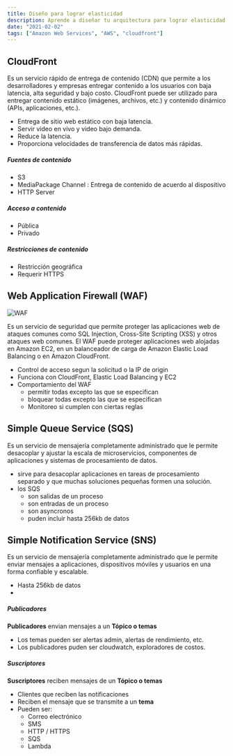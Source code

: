 ```yaml
---
title: Diseño para lograr elasticidad
description: Aprende a diseñar tu arquitectura para lograr elasticidad en AWS
date: "2021-02-02"
tags: ["Amazon Web Services", "AWS", "cloudfront"]
---
```


## CloudFront

Es un servicio rápido de entrega de contenido (CDN) que permite a los desarrolladores y empresas entregar contenido a los usuarios con baja latencia, alta seguridad y bajo costo. CloudFront puede ser utilizado para entregar contenido estático (imágenes, archivos, etc.) y contenido dinámico (APIs, aplicaciones, etc.).

- Entrega de sitio web estático con baja latencia.
- Servir video en vivo y video bajo demanda.
- Reduce la latencia.
- Proporciona velocidades de transferencia de datos más rápidas.

##### Fuentes de contenido

- S3
- MediaPackage Channel : Entrega de contenido de acuerdo al dispositivo
- HTTP Server

##### Acceso a contenido

- Pública
- Privado

##### Restricciones de contenido

- Restricción geográfica
- Requerir HTTPS

## Web Application Firewall (WAF)

![WAF](/note/waf.png)

Es un servicio de seguridad que permite proteger las aplicaciones web de ataques comunes como SQL Injection, Cross-Site Scripting (XSS) y otros ataques web comunes. El WAF puede proteger aplicaciones web alojadas en Amazon EC2, en un balanceador de carga de Amazon Elastic Load Balancing o en Amazon CloudFront.

- Control de acceso segun la solicitud o la IP de origin
- Funciona con CloudFront, Elastic Load Balancing y EC2
- Comportamiento del WAF
  - permitir todas excepto las que se especifican
  - bloquear todas excepto las que se especifican
  - Monitoreo si cumplen con ciertas reglas

## Simple Queue Service (SQS)

Es un servicio de mensajería completamente administrado que le permite desacoplar y ajustar la escala de microservicios, componentes de aplicaciones y sistemas de procesamiento de datos.

- sirve para desacoplar aplicaciones en tareas de procesamiento separado y que muchas soluciones pequeñas formen una solución.
- los SQS
  - son salidas de un proceso
  - son entradas de un proceso
  - son asyncronos
  - puden incluir hasta 256kb de datos

## Simple Notification Service (SNS)

Es un servicio de mensajería completamente administrado que le permite enviar mensajes a aplicaciones, dispositivos móviles y usuarios en una forma confiable y escalable.

- Hasta 256kb de datos
-

##### Publicadores

**Publicadores** envian mensajes a un **Tópico o temas**

- Los temas pueden ser alertas admin, alertas de rendimiento, etc.
- Los publicadores puden ser cloudwatch, exploradores de costos.

##### Suscriptores

**Suscriptores** reciben mensajes de un **Tópico o temas**

- Clientes que reciben las notificaciones
- Reciben el mensaje que se transmite a un **tema**
- Pueden ser:
  - Correo electrónico
  - SMS
  - HTTP / HTTPS
  - SQS
  - Lambda
